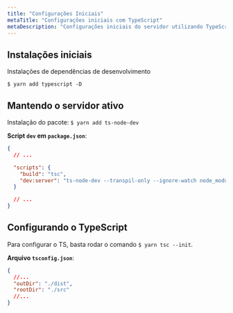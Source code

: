 ```yaml
---
title: "Configurações Iniciais"
metaTitle: "Configurações iniciais com TypeScript"
metaDescription: "Configurações iniciais do servidor utilizando TypeScript"
---
```


## Instalações iniciais

Instalações de dependências de desenvolvimento

```shell
$ yarn add typescript -D
```

## Mantendo o servidor ativo

Instalação do pacote:
`$ yarn add ts-node-dev`

**Script `dev` em `package.json`**:

```json
{
  // ...

  "scripts": {
    "build": "tsc",
    "dev:server": "ts-node-dev --transpil-only --ignore-watch node_modules src/server.ts"
  }

  // ...
}
```

## Configurando o TypeScript

Para configurar o TS, basta rodar o comando `$ yarn tsc --init`.

**Arquivo `tsconfig.json`**:

```json
{
  //...
  "outDir": "./dist",
  "rootDir": "./src"
  //...
}
```